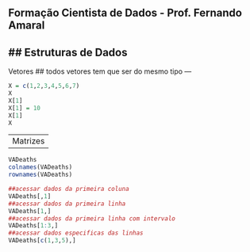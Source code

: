 ## Formação Cientista de Dados - Prof. Fernando Amaral
## Estruturas de Dados
---
Vetores
## todos vetores tem que ser do mesmo tipo
---
```r
X = c(1,2,3,4,5,6,7)
X
X[1]
X[1] = 10
X[1]
X
```
---
Matrizes
---
```r
VADeaths
colnames(VADeaths)
rownames(VADeaths)
```
```r
##acessar dados da primeira coluna
VADeaths[,1]
##acessar dados da primeira linha
VADeaths[1,]
##acessar dados da primeira linha com intervalo
VADeaths[1:3,]
##acessar dados especificas das linhas
VADeaths[c(1,3,5),]
```


